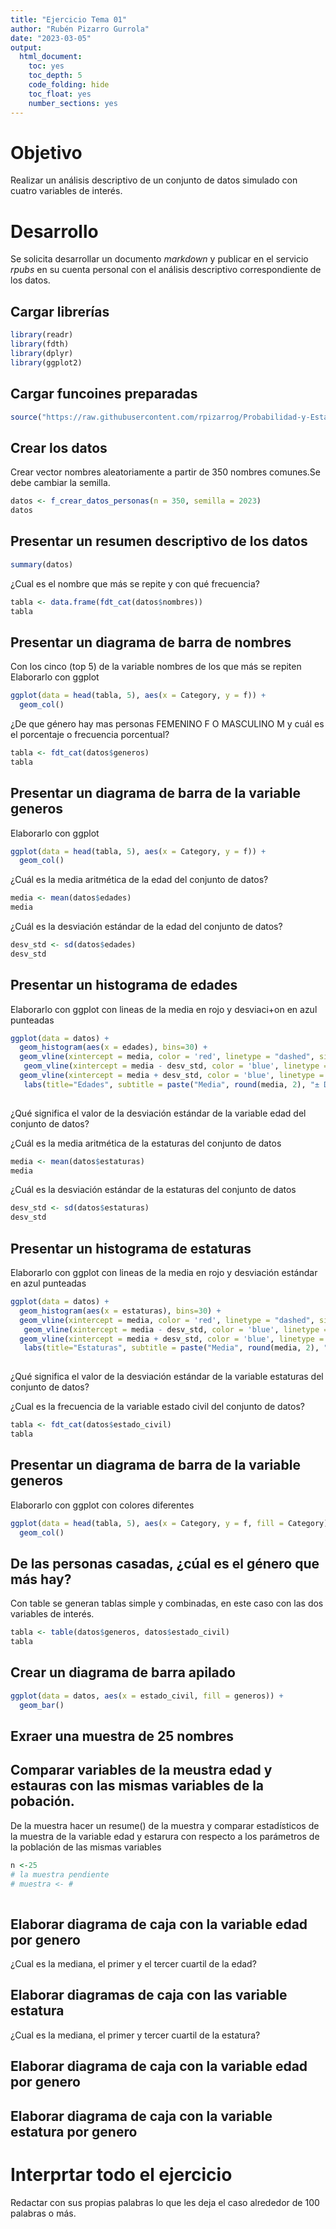 ---
title: "Ejercicio Tema 01"
author: "Rubén Pizarro Gurrola"
date: "2023-03-05"
output: 
  html_document: 
    toc: yes
    toc_depth: 5
    code_folding: hide
    toc_float: yes
    number_sections: yes
---

# Objetivo

Realizar un análisis descriptivo de un conjunto de datos simulado con cuatro variables de interés.

# Desarrollo

Se solicita desarrollar un documento *markdown* y publicar en el servicio *rpubs* en su cuenta personal con el análisis descriptivo correspondiente de los datos.

## Cargar librerías
```{r message=FALSE, warning=FALSE}
library(readr)
library(fdth)
library(dplyr)
library(ggplot2)

```

## Cargar funcoines preparadas
```{r}
source("https://raw.githubusercontent.com/rpizarrog/Probabilidad-y-EstadIstica-VIRTUAL-DISTANCIA/main/2023/funciones/funciones%20para%20ejercicios.R")
```

## Crear los datos

Crear vector nombres aleatoriamente a partir de 350 nombres comunes.Se debe cambiar la semilla.

```{r}
datos <- f_crear_datos_personas(n = 350, semilla = 2023)
datos
```

## Presentar un resumen descriptivo de los datos

```{r}
summary(datos)
```

¿Cual es el nombre que más se repite y con qué frecuencia?
```{r}
tabla <- data.frame(fdt_cat(datos$nombres))
tabla
```

## Presentar un diagrama de barra de nombres

Con los cinco (top 5) de la variable nombres de los que más se repiten
Elaborarlo con ggplot
```{r}
ggplot(data = head(tabla, 5), aes(x = Category, y = f)) +
  geom_col()

```


¿De que género hay mas personas FEMENINO F O MASCULINO M y cuál es el porcentaje o frecuencia porcentual?
```{r}
tabla <- fdt_cat(datos$generos)
tabla
```

## Presentar un diagrama de barra de la variable generos

Elaborarlo con ggplot
```{r}
ggplot(data = head(tabla, 5), aes(x = Category, y = f)) +
  geom_col()
```


¿Cuál es la media aritmética de la edad del conjunto de datos?
```{r}
media <- mean(datos$edades)
media
```


¿Cuál es la desviación estándar de la edad del conjunto de datos?
```{r}
desv_std <- sd(datos$edades)
desv_std
```

## Presentar un histograma de edades

Elaborarlo con ggplot con lineas de la media en rojo y desviaci+on en azul punteadas
```{r}
ggplot(data = datos) +
  geom_histogram(aes(x = edades), bins=30) +
  geom_vline(xintercept = media, color = 'red', linetype = "dashed", size = 1) +
   geom_vline(xintercept = media - desv_std, color = 'blue', linetype = "dashed", size = 1) +
  geom_vline(xintercept = media + desv_std, color = 'blue', linetype = "dashed", size = 1) +
   labs(title="Edades", subtitle = paste("Media", round(media, 2), "± Desv. Std", round(desv_std, 2)), x="Edades", y="Frecuencia")
  
```

¿Qué significa el valor de la desviación estándar de la variable edad del conjunto de datos?


¿Cuál es la media aritmética de la estaturas del conjunto de datos
```{r}
media <- mean(datos$estaturas)
media
```

¿Cuál es la desviación estándar de la estaturas del conjunto de datos
```{r}
desv_std <- sd(datos$estaturas)
desv_std
```

## Presentar un histograma de estaturas

Elaborarlo con ggplot con lineas de la media en rojo y desviación estándar en azul punteadas
```{r}
ggplot(data = datos) +
  geom_histogram(aes(x = estaturas), bins=30) +
  geom_vline(xintercept = media, color = 'red', linetype = "dashed", size = 1) +
   geom_vline(xintercept = media - desv_std, color = 'blue', linetype = "dashed", size = 1) +
  geom_vline(xintercept = media + desv_std, color = 'blue', linetype = "dashed", size = 1) +
   labs(title="Estaturas", subtitle = paste("Media", round(media, 2), "± Desv. Std", round(desv_std, 2)), x="Edades", y="Frecuencia")
  
```


¿Qué significa el valor de la desviación estándar de la variable estaturas del conjunto de datos?



¿Cual es la frecuencia de la variable estado civil del conjunto de datos?
```{r}
tabla <- fdt_cat(datos$estado_civil)
tabla
```

## Presentar un diagrama de barra de la variable generos

Elaborarlo con ggplot con colores diferentes 

```{r}
ggplot(data = head(tabla, 5), aes(x = Category, y = f, fill = Category)) +
  geom_col()
```

## De las personas casadas, ¿cúal es el género que más hay?

Con table se generan tablas simple y combinadas, en este caso con las dos variables de interés.

```{r}
tabla <- table(datos$generos, datos$estado_civil)
tabla
```


## Crear un diagrama de barra apilado

```{r}
ggplot(data = datos, aes(x = estado_civil, fill = generos)) +
  geom_bar()
```

## Exraer una muestra de 25 nombres

## Comparar variables de la meustra edad y estauras con las mismas variables de la pobación.

De la muestra hacer un resume() de la muestra y comparar estadísticos de la muestra de la variable edad y estarura con respecto a los parámetros de la población de las mismas variables


```{r}
n <-25
# la muestra pendiente
# muestra <- #
  
```

## Elaborar diagrama de caja con la variable edad por genero

¿Cual es la mediana, el primer y el tercer cuartil de la edad?

## Elaborar diagramas de caja con las variable estatura

¿Cual es la mediana, el primer y tercer cuartil de la estatura?

## Elaborar diagrama de caja con la variable edad por genero


## Elaborar diagrama de caja con la variable estatura por genero






# Interprtar todo el ejercicio

Redactar con sus propias palabras lo que les deja el caso alrededor de 100 palabras o más.


